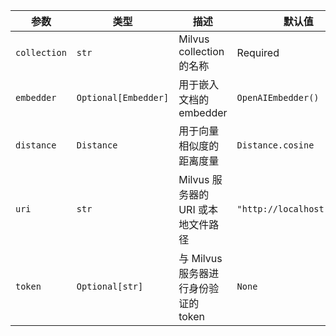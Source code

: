 | 参数 | 类型 | 描述 | 默认值 |
|-----------|------|-------------|---------|
| `collection` | `str` | Milvus collection 的名称 | Required |
| `embedder` | `Optional[Embedder]` | 用于嵌入文档的 embedder | `OpenAIEmbedder()` |
| `distance` | `Distance` | 用于向量相似度的距离度量 | `Distance.cosine` |
| `uri` | `str` | Milvus 服务器的 URI 或本地文件路径 | `"http://localhost:19530"` |
| `token` | `Optional[str]` | 与 Milvus 服务器进行身份验证的 token | `None` |
